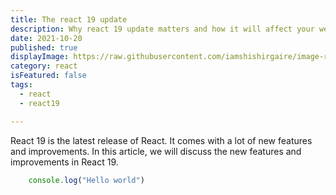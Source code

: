 ```yaml
---
title: The react 19 update
description: Why react 19 update matters and how it will affect your web development perspective.
date: 2021-10-20
published: true
displayImage: https://raw.githubusercontent.com/iamshishirgaire/image-resources/master/blogs/react.webp
category: react
isFeatured: false
tags: 
  - react
  - react19

---
```


React 19 is the latest release of React. It comes with a lot of new features and improvements. In this article, we will discuss the new features and improvements in React 19.
```jsx
    console.log("Hello world")
```
